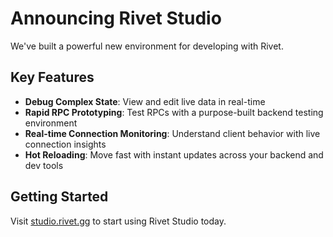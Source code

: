 
# Announcing Rivet Studio

We've built a powerful new environment for developing with Rivet.

## Key Features

- **Debug Complex State**: View and edit live data in real-time
- **Rapid RPC Prototyping**: Test RPCs with a purpose-built backend testing environment
- **Real-time Connection Monitoring**: Understand client behavior with live connection insights
- **Hot Reloading**: Move fast with instant updates across your backend and dev tools


## Getting Started

Visit [studio.rivet.gg](https://studio.rivet.gg) to start using Rivet Studio today.

